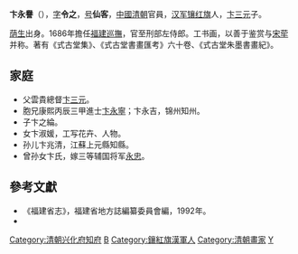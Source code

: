 '''卞永譽'''（{{bd|1645年||1712年|catIdx=B卞}}），[[表字|字]]'''令之'''，[[号|号]]'''仙客'''，[[中國|中國]][[清朝|清朝]]官員，[[汉军|汉军]][[镶红旗|镶红旗]]人，[[卞三元|卞三元]]子。

[[荫生|荫生]]出身。1686年擔任[[福建巡撫|福建巡撫]]，官至刑部左侍郎。工书画，以善于鉴赏与[[宋荦|宋荦]]并称。著有《式古堂集》、《式古堂書畫匯考》六十卷、《式古堂朱墨書畫紀》。

==家庭==
*父雲貴總督[[卞三元|卞三元]]。
*胞兄康熙丙辰三甲進士[[卞永寧|卞永寧]]；卞永吉，锦州知州。
*子卞之綸。
*女卞淑媛，工写花卉、人物。
*孙儿卞兆清，江蘇上元縣知縣。
*曾孙女卞氏，嫁三等辅国将军[[永忠|永忠]]。

==參考文獻==
*《福建省志》，福建省地方誌編纂委員會編，1992年。
* {{cite book|author=编纂委员会  |title=《福建省情资料库》 |year=2001年 |publisher=福建省地方志编纂委员会 |location=福建 |isbn=}}
{{start box}}
{{s-off}}
{{succession box|[[许焕|许焕]]|[[苏昌臣|苏昌臣]]|[[兴化府|兴化府]][[知府|知府]]|[[康熙|康熙]]十六－十九年<br />（1677－1680年）}}
{{s-before|[[張仲舉|張仲舉]]}}
{{s-title|[[福建巡撫|福建巡撫]]|康熙二十五年上任}}
{{s-after|[[宮夢仁|宮夢仁]]}}
{{end box}}

{{清朝人物小作品}}
[[Category:清朝兴化府知府|Category:清朝兴化府知府]]
[[Category:清朝福建巡抚|B]]
[[Category:鑲紅旗漢軍人|Category:鑲紅旗漢軍人]]
[[Category:清朝畫家|Category:清朝畫家]]
[[Category:卞姓|Y]]